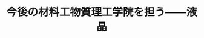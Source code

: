 ﻿---
title: "今後の材料工物質理工学院を担う――液晶"
category: "物質理工学院"
vol: "8"
interviewee: "福田 敦夫・竹添秀男 "
url: ""
tags: []
pdf: "8-8.pdf"
facephoto: ""
career: ""
preface: "------------"
---
